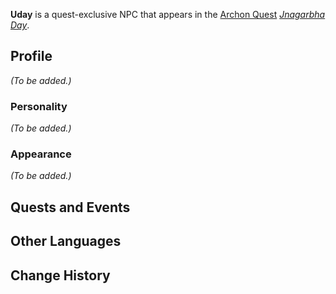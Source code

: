 {{Meta
|missing_NPC_profile  = yes
}}
{{Character Infobox
|type             = Quest NPC
|image            = NPC Uday.png
|region           = Sumeru
|affiliation      = 
|title            = 

|ancestry         = <!-- Clan/family -->
|father           = 
|mother           = 
|spouse           = 
|sibling          = 
|child            = 
|relative         = 

|voiceEN          = 
|voiceCN          = 
|voiceJP          = 
|dialoguereward   = 
}}
'''Uday''' is a quest-exclusive NPC that appears in the [[Archon Quest]] ''[[Jnagarbha Day]]''.
<!--
==Location==
{{subst:#tag:gallery|
NPC Location {{subst:PAGENAME}}.png{{subst:!}}{{subst:PAGENAME}}'s location
NPC Location {{subst:PAGENAME}} Context.png{{subst:!}}Additional context
|captionalign=center
}}
-->
==Profile==
<!--Detailed story/lore information goes here.-->
''(To be added.)''

===Personality===
''(To be added.)''

===Appearance===
<!--Keep appearance section short and concise. Limit to 2 paragraphs with 3-4 sentences each.-->
''(To be added.)''

==Quests and Events==
{{Quests and Events}}
<!--
==Idle Quotes==
{{Dialogue start}}
: {{DIcon|Idle}} {{Tx}}
:: {{A|VO {{subst:PAGENAME}} 01.ogg}} "{{Tx}}"
{{Dialogue end}}

==Dialogue==
{{Dialogue start}}
:'''{{subst:PAGENAME}}:'''
:{{DIcon}}
{{Dialogue end}}
<!--
==Event Dialogue==
===Event Name===
{{Dialogue start}}
:'''{{subst:PAGENAME}}:'''
{{Dialogue end}}

==Trivia==
* 
-->
==Other Languages==
{{Other Languages
|default_hidden = 1
|en      = Uday
|zhs     = 乌代
|zhs_rm  = Wūdài
|zht     = 烏代
|zht_rm  = Wūdài
|ja      = ウダイ
|ja_rm   = Udai
|ko      = 우다이오스
|ko_rm   = Udaioseu
|es      = Uday
|fr      = Uday
|ru      = Удай
|th      = Uday
|vi      = Uday
|de      = Uday
|id      = Uday
|pt      = Uday
|tr      = Uday
|it      = Uday
}}

==Change History==
{{Change History|3.2}}
<!--
==References==
{{Reflist}}
-->